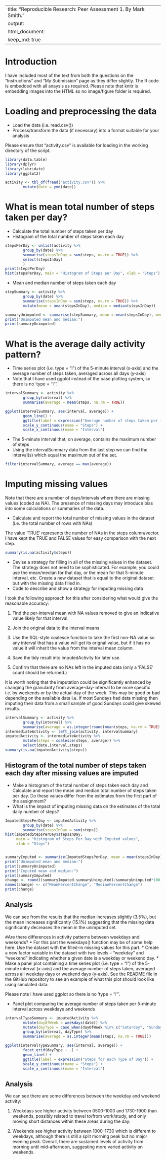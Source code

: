 
---
title: "Reproducible Research: Peer Assessment 1.  By Mark Smith."
output: 
  html_document:
    keep_md: true
---

# Introduction
I have included most of the text from both the questions on the "Instructions" and "My Submission" page as they differ slightly.  The R code is embedded with all anaysis as required.  Please note that knitr is embedding images into the HTML so no image/figure folder is required.

# Loading and preprocessing the data
* Load the data (i.e. read.csv())
* Process/transform the data (if necessary) into a format suitable for your analysis

Please ensure that "activity.csv" is available for loading in the working directory of the script.
```r
library(data.table)
library(dplyr)
library(lubridate)
library(ggplot2)

activity <- tbl_df(fread("activity.csv")) %>% 
        mutate(date = ymd(date))
```

# What is mean total number of steps taken per day?
* Calculate the total number of steps taken per day
* Histogram of the total number of steps taken each day
```r
stepsPerDay <- unlist(activity %>% 
        group_by(date) %>% 
        summarise(stepsInDay = sum(steps, na.rm = TRUE)) %>% 
        select(stepsInDay)
        )
print(stepsPerDay)
hist(stepsPerDay, main = "Histogram of Steps per Day", xlab = "Steps")
```

* Mean and median number of steps taken each day
```r
stepSummary <- activity %>% 
        group_by(date) %>% 
        summarise(stepsInDay = sum(steps, na.rm = TRUE)) %>%
        mutate(mean = mean(stepsInDay), median = median(stepsInDay))

summaryUnimputed <- summarise(stepSummary, mean = mean(stepsInDay), median = median(stepsInDay))
print("Unimputed mean and median:")
print(summaryUnimputed)
```

# What is the average daily activity pattern?
* Time series plot (i.e. type = "l") of the 5-minute interval (x-axis) and the average number of steps taken, averaged across all days (y-axis)
* Note that I have used ggplot instead of the base plotting system, so there is no 'type = "l"'.
```r
intervalSummary <- activity %>% 
        group_by(interval) %>% 
        summarise(average = mean(steps, na.rm = TRUE))

ggplot(intervalSummary, aes(interval, average)) + 
        geom_line() +
        ggtitle(label = expression("Average number of steps taken per interval, averaged across all days")) + 
        scale_y_continuous(name = "Steps") +
        scale_x_continuous(name = "Interval") 
```

* The 5-minute interval that, on average, contains the maximum number of steps
* Using the intervalSummary data from the last step we can find the interval(s) which equal the maximum out of the set.
```r
filter(intervalSummary, average == max(average))
```


# Imputing missing values
Note that there are a number of days/intervals where there are missing values (coded as NA). The presence of missing days may introduce bias into some calculations or summaries of the data.

* Calculate and report the total number of missing values in the dataset (i.e. the total number of rows with NAs)

The value 'TRUE' represents the number of NAs in the steps column/vector.  I have kept the TRUE and FALSE values for easy comparison with the next step.
```r
summary(is.na(activity$steps))
```

* Devise a strategy for filling in all of the missing values in the dataset. The strategy does not need to be sophisticated. For example, you could use the mean/median for that day, or the mean for that 5-minute interval, etc.  Create a new dataset that is equal to the original dataset but with the missing data filled in.
* Code to describe and show a strategy for imputing missing data

I took the following approach for this after considering what would give the reasonable accuracy:

1. Find the per-interval mean with NA values removed to give an indicative value likely for that interval.

2. Join the original data to the interval means

3. Use the SQL-style coalesce function to take the first non-NA value so any interval that has a value will get its orignal value, but if it has no value it will inherit the value from the interval mean column.

4. Save the tidy result into imputedActivity for later use.

5. Confirm that there are no NAs left in the imputed data (only a 'FALSE' count should be returned.)

It is worth noting that the imputation could be significantly enhanced by changing the granularity from average-day-interval to be more specific i.e. by weekends or by the actual day of the week.  This may be good or bad depending on the available data i.e. if most Sundays had data missing then imputing their data from a small sample of good Sundays could give skewed results.

```r
intervalSummary <- activity %>% 
        group_by(interval) %>% 
        summarise(average = as.integer(round(mean(steps, na.rm = TRUE),0)))
intermediateActivity <- left_join(activity, intervalSummary)
imputedActivity <- intermediateActivity %>% 
        mutate(steps = coalesce(steps, average)) %>%
        select(date,interval,steps)
summary(is.na(imputedActivity$steps))
```

## Histogram of the total number of steps taken each day after missing values are imputed
* Make a histogram of the total number of steps taken each day and Calculate and report the mean and median total number of steps taken per day. Do these values differ from the estimates from the first part of the assignment? 
* What is the impact of imputing missing data on the estimates of the total daily number of steps?

```r
ImputedStepsPerDay <- imputedActivity %>% 
        group_by(date) %>% 
        summarise(stepsInDay = sum(steps))
hist(ImputedStepsPerDay$stepsInDay, 
     main = "Histogram of Steps Per Day with Imputed values", 
     xlab = "Steps")


summaryImputed <- summarise(ImputedStepsPerDay, mean = mean(stepsInDay), median = median(stepsInDay))
print("Unimputed mean and median:")
print(summaryUnimputed)
print("Imputed mean and median:")
print(summaryImputed)
change <- round((summaryImputed-summaryUnimputed)/summaryUnimputed*100, 1)
names(change) <- c("MeanPercentChange", "MedianPercentChange")
print(change)
```
## Analysis
We can see from the results that the median increases slightly (3.5%), but the mean increases significantly (15.1%) suggesting that the missing data significantly decreases the mean in the unimputed set.


#Are there differences in activity patterns between weekdays and weekends?
* For this part the weekdays() function may be of some help here. Use the dataset with the filled-in missing values for this part.
* Create a new factor variable in the dataset with two levels – “weekday” and “weekend” indicating whether a given date is a weekday or weekend day.
* Make a panel plot containing a time series plot (i.e. type = "l") of the 5-minute interval (x-axis) and the average number of steps taken, averaged across all weekday days or weekend days (y-axis). See the README file in the GitHub repository to see an example of what this plot should look like using simulated data.

Please note I have used ggplot so there is no 'type = "l"'.

* Panel plot comparing the average number of steps taken per 5-minute interval across weekdays and weekends
```r
intervalTypeSummary <- imputedActivity %>% 
        mutate(dayOfWeek = weekdays(date)) %>%
        mutate(dayType = case_when(dayOfWeek %in% c("Saturday", "Sunday") ~ "Weekend", TRUE ~ "Weekday")) %>%
        group_by(interval, dayType) %>% 
        summarise(average = as.integer(mean(steps, na.rm = TRUE)))

ggplot(intervalTypeSummary, aes(interval, average)) + 
        facet_grid(dayType ~ .) +
        geom_line() +
        ggtitle(label = expression("Steps for each Type of Day")) + 
        scale_y_continuous(name = "Steps") +
        scale_x_continuous(name = "Interval")

```

## Analysis
We can see there are some differences between the weekday and weekend activity:

1. Weekdays see higher activity between 0500-1000 and 1730-1900 than weekends, possibly related to travel to/from  work/study, and only moving short distances within these areas during the day.

2. Weekends see higher activity between 1000-1730 which is different to weekdays, although there is still a split morning peak but no major evening peak.  Overall, there are sustained levels of activity from morning until mid-afternoon, suggesting more varied activity on weekends.  



